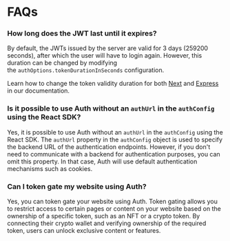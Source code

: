 # FAQs

### How long does the JWT last until it expires?

By default, the JWTs issued by the server are valid for 3 days (259200 seconds), after which the user will have to login again. However, this duration can be changed by modifying the `authOptions.tokenDurationInSeconds` configuration.

Learn how to change the token validity duration for both [Next](/wallets/auth/server-frameworks/next#changing-the-token-validity-duration) and [Express](/auth/server-frameworks/express#changing-the-token-validity-duration) in our documentation.

### Is it possible to use Auth without an `authUrl` in the `authConfig` using the React SDK?

Yes, it is possible to use Auth without an `authUrl` in the `authConfig` using the React SDK. The `authUrl` property in the `authConfig` object is used to specify the backend URL of the authentication endpoints. However, if you don't need to communicate with a backend for authentication purposes, you can omit this property. In that case, Auth will use default authentication mechanisms such as cookies.

### Can I token gate my website using Auth?

Yes, you can token gate your website using Auth. Token gating allows you to restrict access to certain pages or content on your website based on the ownership of a specific token, such as an NFT or a crypto token. By connecting their crypto wallet and verifying ownership of the required token, users can unlock exclusive content or features.
